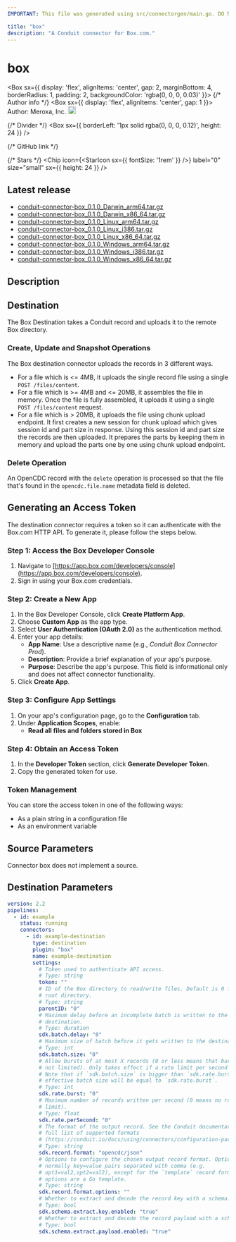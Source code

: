 ```yaml
---
IMPORTANT: This file was generated using src/connectorgen/main.go. DO NOT EDIT.

title: "box"
description: "A Conduit connector for Box.com."
---
```



# box

<Box sx={{
  display: 'flex',
  alignItems: 'center',
  gap: 2,
  marginBottom: 4,
  borderRadius: 1,
  padding: 2,
  backgroundColor: 'rgba(0, 0, 0, 0.03)'
}}>
  {/* Author info */}
  <Box sx={{ display: 'flex', alignItems: 'center', gap: 1 }}>
    <span>Author: Meroxa, Inc.</span>
    <Tooltip title="Created by the Conduit team">
      <img src='/img/conduit/conduit-ring.png' width='18' alt="Conduit team logo" />
    </Tooltip>
  </Box>

  {/* Divider */}
  <Box sx={{ borderLeft: '1px solid rgba(0, 0, 0, 0.12)', height: 24 }} />

  {/* GitHub link */}
  <Link
    href="https://github.com/conduitio-labs/conduit-connector-box"
    target="_blank"
    sx={{
      display: 'flex',
      alignItems: 'center',
      gap: 0.5,
      color: 'inherit',
      textDecoration: 'none',
      '&:hover': {
        textDecoration: 'underline'
      }
    }}
  >
    <GitHubIcon sx={{ fontSize: '1.5rem' }} />
  </Link>

  {/* Stars */}
  <Chip
    icon={<StarIcon sx={{ fontSize: '1rem' }} />}
    label="0"
    size="small"
    sx={{ height: 24 }}
  />
</Box>

## Latest release

- [conduit-connector-box_0.1.0_Darwin_arm64.tar.gz](https://conduit.gateway.scarf.sh/connector/download/conduitio-labs/conduit-connector-box/releases/download/v0.1.0/conduit-connector-box_0.1.0_Darwin_arm64.tar.gz)
- [conduit-connector-box_0.1.0_Darwin_x86_64.tar.gz](https://conduit.gateway.scarf.sh/connector/download/conduitio-labs/conduit-connector-box/releases/download/v0.1.0/conduit-connector-box_0.1.0_Darwin_x86_64.tar.gz)
- [conduit-connector-box_0.1.0_Linux_arm64.tar.gz](https://conduit.gateway.scarf.sh/connector/download/conduitio-labs/conduit-connector-box/releases/download/v0.1.0/conduit-connector-box_0.1.0_Linux_arm64.tar.gz)
- [conduit-connector-box_0.1.0_Linux_i386.tar.gz](https://conduit.gateway.scarf.sh/connector/download/conduitio-labs/conduit-connector-box/releases/download/v0.1.0/conduit-connector-box_0.1.0_Linux_i386.tar.gz)
- [conduit-connector-box_0.1.0_Linux_x86_64.tar.gz](https://conduit.gateway.scarf.sh/connector/download/conduitio-labs/conduit-connector-box/releases/download/v0.1.0/conduit-connector-box_0.1.0_Linux_x86_64.tar.gz)
- [conduit-connector-box_0.1.0_Windows_arm64.tar.gz](https://conduit.gateway.scarf.sh/connector/download/conduitio-labs/conduit-connector-box/releases/download/v0.1.0/conduit-connector-box_0.1.0_Windows_arm64.tar.gz)
- [conduit-connector-box_0.1.0_Windows_i386.tar.gz](https://conduit.gateway.scarf.sh/connector/download/conduitio-labs/conduit-connector-box/releases/download/v0.1.0/conduit-connector-box_0.1.0_Windows_i386.tar.gz)
- [conduit-connector-box_0.1.0_Windows_x86_64.tar.gz](https://conduit.gateway.scarf.sh/connector/download/conduitio-labs/conduit-connector-box/releases/download/v0.1.0/conduit-connector-box_0.1.0_Windows_x86_64.tar.gz)

## Description

## Destination

The Box Destination takes a Conduit record and uploads it to the remote Box directory.

### Create, Update and Snapshot Operations

The Box destination connector uploads the records in 3 different ways.

* For a file which is <= 4MB, it uploads the single record file using a single
`POST /files/content`.
* For a file which is >= 4MB and <= 20MB, it assembles the file in memory. Once
the file is fully assembled, it uploads it using a single
`POST /files/content` request.
* For a file which is > 20MB, it uploads the file using chunk upload endpoint.
It first creates a new session for chunk upload which gives session id and
part size in response. Using this session id and part size the records are
then uploaded. It prepares the parts by keeping them in memory and upload the
parts one by one using chunk upload endpoint.

### Delete Operation

An OpenCDC record with the `delete` operation is processed so that the file
that's found in the `opencdc.file.name` metadata field is deleted.

## Generating an Access Token

The destination connector requires a token so it can authenticate with the
Box.com HTTP API. To generate it, please follow the steps below.

### Step 1: Access the Box Developer Console

1. Navigate to [https://app.box.com/developers/console](https://app.box.com/developers/console).
2. Sign in using your Box.com credentials.

### Step 2: Create a New App

1. In the Box Developer Console, click **Create Platform App**.
2. Choose **Custom App** as the app type.
3. Select **User Authentication (OAuth 2.0)** as the authentication method.
4. Enter your app details:
   - **App Name**: Use a descriptive name (e.g., *Conduit Box Connector Prod*).
   - **Description**: Provide a brief explanation of your app's purpose.
   - **Purpose**: Describe the app's purpose. This field is informational only and does not affect connector functionality.
5. Click **Create App**.

### Step 3: Configure App Settings

1. On your app's configuration page, go to the **Configuration** tab.
2. Under **Application Scopes**, enable:
   - **Read all files and folders stored in Box**

### Step 4: Obtain an Access Token

1. In the **Developer Token** section, click **Generate Developer Token**.
2. Copy the generated token for use.

### Token Management

You can store the access token in one of the following ways:
- As a plain string in a configuration file
- As an environment variable


## Source Parameters

Connector box does not implement a source.

## Destination Parameters

```yaml
version: 2.2
pipelines:
  - id: example
    status: running
    connectors:
      - id: example-destination
        type: destination
        plugin: "box"
        name: example-destination
        settings:
          # Token used to authenticate API access.
          # Type: string
          token: ""
          # ID of the Box directory to read/write files. Default is 0 for the
          # root directory.
          # Type: string
          parentID: "0"
          # Maximum delay before an incomplete batch is written to the
          # destination.
          # Type: duration
          sdk.batch.delay: "0"
          # Maximum size of batch before it gets written to the destination.
          # Type: int
          sdk.batch.size: "0"
          # Allow bursts of at most X records (0 or less means that bursts are
          # not limited). Only takes effect if a rate limit per second is set.
          # Note that if `sdk.batch.size` is bigger than `sdk.rate.burst`, the
          # effective batch size will be equal to `sdk.rate.burst`.
          # Type: int
          sdk.rate.burst: "0"
          # Maximum number of records written per second (0 means no rate
          # limit).
          # Type: float
          sdk.rate.perSecond: "0"
          # The format of the output record. See the Conduit documentation for a
          # full list of supported formats
          # (https://conduit.io/docs/using/connectors/configuration-parameters/output-format).
          # Type: string
          sdk.record.format: "opencdc/json"
          # Options to configure the chosen output record format. Options are
          # normally key=value pairs separated with comma (e.g.
          # opt1=val2,opt2=val2), except for the `template` record format, where
          # options are a Go template.
          # Type: string
          sdk.record.format.options: ""
          # Whether to extract and decode the record key with a schema.
          # Type: bool
          sdk.schema.extract.key.enabled: "true"
          # Whether to extract and decode the record payload with a schema.
          # Type: bool
          sdk.schema.extract.payload.enabled: "true"
```
